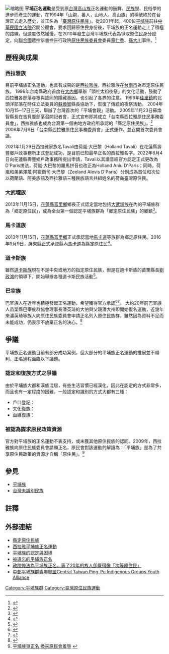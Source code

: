 [[File:2015平埔正名高峰會議.jpg|缩略图]]
'''平埔正名運動'''是受到原[[高山族|台灣高山族]]正名運動的鼓舞、[[民族學|民族學]]、民俗學的進步而產生的運動，在1994年「山胞，番人，山地人、高山族」的稱號終於在台灣正式走入歷史，並正名為「[[臺灣原住民族|臺灣原住民族]]」。從2001年起，400位[[平埔族群|平埔族]]前往[[中華民國|中華民國]][[立法院|立法院]]召開公聽會，要求回歸原住民身份後，平埔族的正名運動走上了積極的路線，但速度依然緩慢，在2010年發生台灣平埔族代表為爭取原住民身分認定，向[[聯合國|聯合國]]遞控訴書控告行政院[[中華民國原住民族委員會|原住民族委員會]]委員[[章仁香|章仁香]]、[[孫大川|孫大川]]事件。<ref>{{Cite web |url=http://tw.myblog.yahoo.com/caciu2008/article?mid=6032&prev=6033&next=-1 |title=平埔族投訴聯合國　孫大川盼溝通 |accessdate=2011-03-03 |archive-date=2019-06-10 |archive-url=https://web.archive.org/web/20190610195151/http://tw.myblog.yahoo.com/caciu2008/article?mid=6032&prev=6033&next=-1 |dead-url=yes }}</ref>

== 歷程與成果 ==

=== 西拉雅族 ===
目前平埔族正名運動，也具有成果的是[[西拉雅族|西拉雅族]]，西拉雅族在[[台南市|台南市]]為市定原住民族。
1996年台南縣政府首度在[[大內區|大內鄉]]舉辦「頭社太祖夜祭」的文化活動，鼓動了西拉雅各部落尋根與認同的隱藏基因，也引起了各界的注意。
1999年[[佳里區|佳里鎮]]的北頭洋部落在時任立法委員的[[蘇煥智|蘇煥智]]縣長協助下，恢復了傳統的夜祭活動。
2004年10月15─17日三天，舉辦了台灣首次的「平埔會親」活動。
2005年11月23日蘇煥智縣長在吉貝耍部落召開記者會，正式宣布即將成立「台南縣西拉雅原住民事務委員會」，西拉雅族也成為台灣第一個由地方政府所承認的「縣定原住民族」。<ref>{{cite journal |author1=陳叔倬、段洪坤 |title=西拉雅族成為縣定原住民族的過程及其影響 |journal=《政大民族學報》 |date=2006年12月 |volume=第二十五卷 |page=145-166 |url=https://nccur.lib.nccu.edu.tw/bitstream/140.119/93251/1/25(145-166).pdf |access-date=2019-12-15 |archive-date=2019-12-15 |archive-url=https://web.archive.org/web/20191215141706/https://nccur.lib.nccu.edu.tw/bitstream/140.119/93251/1/25(145-166).pdf |dead-url=no }}</ref>
2006年7月6日「台南縣西拉雅原住民事務委員會」正式運作，並召開首次委員會議。

2021年1月29日西拉雅家族名Tavali由荷嵐·大巴黎（Holland Tavali）在花蓮縣壽豐鄉戶政事務所正式登記成功，是目前已知最早正名的西拉雅名字。2022年6月4日向花蓮縣壽豐鄉戶政事務所提出申請，Tavali以其諧音經官方認定正式更改為D'Paris拼法，荷嵐·大巴黎的羅馬拼音也改正為Holland Aniu D'Paris；同時，荷嵐和弟弟澤葻·阿獵衛司·大巴黎（Zeeland Alevis D'Paris）分別成為首位和次位以荷蘭語、阿美族語及西拉雅語三種民族語言共組姓名的荷裔臺灣原住民。

=== 大武壠族 ===
2013年11月15日，[[花蓮縣|花蓮縣]][[富里鄉|富里鄉]]鄉長正式認定當地包括[[大武壠族|大武壠族]]在內的平埔族群為「鄉定原住民」，成為全台第一個認定平埔族群為「鄉定原住民族」的鄉鎮<ref>{{Cite web|url=https://www.matataiwan.com/2016/08/25/tevorangh-taivoan-taiwan-indigenous-in-hualian-makatao/|title=呼應蔡英文平埔政策！花蓮富里首開「鄉定原民」先例，2年過去卻不滿百人登記是發生啥事呢？|accessdate=2018-03-05|author=|date=2016-08-25|publisher=Mata Taiwan|archive-date=2018-11-06|archive-url=https://web.archive.org/web/20181106184725/https://www.matataiwan.com/2016/08/25/tevorangh-taivoan-taiwan-indigenous-in-hualian-makatao/|dead-url=no}}</ref>。

=== 馬卡道族 ===
2013年11月15日，[[花蓮縣|花蓮縣]][[富里鄉|富里鄉]]正式承認當地[[馬卡道族|馬卡道]]等族群為鄉定原住民。2016年9月9日，屏東縣正式承認縣內[[馬卡道族|馬卡道]]為縣定原住民<ref>{{Cite web|url=https://www.matataiwan.com/2016/09/09/pingtung-indigenous-makatao/|title=縣長也是原住民！屏東開放平埔登記，幕後推手是客家子弟：台獨不是台獨，原民才是台灣母體|accessdate=2018-03-05|author=|date=2016-09-09|publisher=Mata Taiwan|archive-date=2017-10-01|archive-url=https://web.archive.org/web/20171001213035/https://www.matataiwan.com/2016/09/09/pingtung-indigenous-makatao/|dead-url=no}}</ref>。

=== 道卡斯族 ===
雖然[[道卡斯族|道卡斯族]]現在不是中央或地方的指定原住民族，但是在道卡斯族的苗栗縣長[[劉政鴻|劉政鴻]]的領導下，開始舉辦各種道卡斯民族活動<ref>{{Cite web |url=http://www.epochtimes.com/b5/9/9/28/n2671349.htm |title=劉政鴻號召道卡斯族人 參與傳統祭典 |accessdate=2011-02-17 |archive-date=2014-12-22 |archive-url=https://web.archive.org/web/20141222140706/http://www.epochtimes.com/b5/9/9/28/n2671349.htm |dead-url=no }}</ref>。

===巴宰族===
巴宰族人在近年也積極發起正名運動，希望獲得官方承認<ref>{{cite web |author1=中央社記者翁翠萍 |title=原民語文學創作獎得獎者:為巴宰族發聲 |url=http://www.epochtimes.com/b5/8/6/25/n2168291.htm |website=大紀元台灣新聞網 |publisher=大紀元 |accessdate=2019-12-15 |archive-date=2019-12-15 |archive-url=https://web.archive.org/web/20191215134103/http://www.epochtimes.com/b5/8/6/25/n2168291.htm |dead-url=no }}</ref><ref>{{cite web |author1=潘稀祺 |title=巴宰族也要正名 |url=https://talk.ltn.com.tw/article/paper/112150 |website=自由評論網 |publisher=自由時報 |accessdate=2019-12-15 |archive-date=2020-09-15 |archive-url=https://web.archive.org/web/20200915224222/https://talk.ltn.com.tw/article/paper/112150 |dead-url=no }}</ref>。
大約20年前巴宰族人苗栗縣巴宰族群協會理事長潘英琦的大伯與父親潘大州即開始復名運動，近幾年來潘英琦等族人向原住民族委員會申請正名列入原住民族群，雖然因為資料不足而未能成功，仍表示不放棄正名的決心。<ref>{{cite web |author1=謝明俊 |title=巴宰族人要正名列入原住民族群 |url=https://www.chinatimes.com/realtimenews/20191109002487-260405?chdtv |website=中時電子報 |publisher=中國時報 |date=2019-11-09|accessdate=2019-12-15 |archive-date=2019-11-11 |archive-url=https://web.archive.org/web/20191111092113/https://www.chinatimes.com/realtimenews/20191109002487-260405?chdtv |dead-url=no }}</ref>

==爭議==
平埔族正名運動目前有部分成功案例，但大部分的平埔族正名運動的推展並不順利，正名過程面臨以下議題。

===認定和復族方式之爭議===
由於平埔族大都和漢族混居，有些生活習慣已經漢化，因此在認定的方式非常多，而且也有一定程度的困難。一般認定和識別的方式大都有三種：
*戶口登記：
*文化復族：
*血緣復族：

===被認為謀求原民政策資源===
官方對平埔族的正名運動不表支持，或未獲其他原住民族的認同。2009年，西拉雅族向原住民族委員會請願正名，原民會對該運動的解讀為：「平埔族」是為了共享原住民政策的資源才自稱「原住民」。<ref>[http://www.libertytimes.com.tw/2009/new/jun/25/today-life10.htm 平埔族爭正名 換來原民會羞辱] {{webarchive|url=https://web.archive.org/web/20090728200058/http://www.libertytimes.com.tw/2009/new/jun/25/today-life10.htm |date=2009-07-28 }}</ref>

==參見==
*[[平埔族|平埔族]]
*[[台灣未識別民族|台灣未識別民族]]

==註釋==
{{reflist|2}}

== 外部連結 ==
*[http://citing.hohayan.net.tw/citing_content.asp?id=3303&keyword=%BF%A4%A9w%AD%EC%A6%ED%A5%C1%B1%DA 縣定原住民族  ] {{Wayback|url=http://citing.hohayan.net.tw/citing_content.asp?id=3303&keyword=%BF%A4%A9w%AD%EC%A6%ED%A5%C1%B1%DA |date=20200304111224 }}
*[https://web.archive.org/web/20120522060600/http://blog.roodo.com/judie35/archives/8811281.html 西拉雅平埔族正名運動  ]
*[http://www.youtube.com/watch?v=qBFUldBRKJQ&feature=related 平埔族的認定與困境 ] {{Wayback|url=http://www.youtube.com/watch?v=qBFUldBRKJQ&feature=related |date=20150714061734 }}
*[http://www.abohome.org.tw/index.php?option=com_content&view=article&id=3454:2009-03-04-03-44-30&catid=65:2008-10-22-22-01-21&Itemid=60  被遺忘的平埔族正名 ] {{Wayback|url=http://www.abohome.org.tw/index.php?option=com_content&view=article&id=3454:2009-03-04-03-44-30&catid=65:2008-10-22-22-01-21&Itemid=60 |date=20160304110432 }}
*[https://www.thenewslens.com/article/76587 政院修法為平埔族正名，等了20年的族人卻覺得像「次等原住民」 ] {{Wayback|url=https://www.thenewslens.com/article/76587 |date=20171027181808 }}
*[https://www.facebook.com/CTPIYA/ 中部平埔族群青年聯盟Central Taiwan Ping-Pu Indigenous Groups Youth Alliance ] {{Wayback|url=https://www.facebook.com/CTPIYA/ |date=20220422130909 }}

{{台灣社會運動|原住民族運動}}

[[Category:平埔族群|Category:平埔族群]]
[[Category:臺灣原住民族運動|Category:臺灣原住民族運動]]